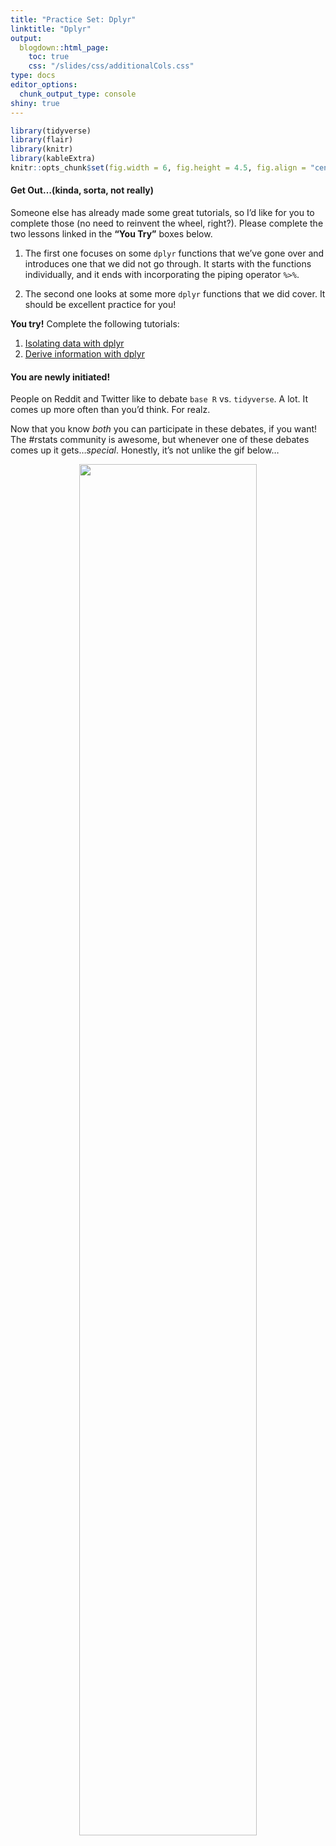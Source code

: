 ```yaml
---
title: "Practice Set: Dplyr"
linktitle: "Dplyr"
output:
  blogdown::html_page:
    toc: true
    css: "/slides/css/additionalCols.css"
type: docs
editor_options: 
  chunk_output_type: console
shiny: true
---
```

```r
library(tidyverse)
library(flair)
library(knitr)
library(kableExtra)
knitr::opts_chunk$set(fig.width = 6, fig.height = 4.5, fig.align = "center")
```

#### Get Out...(kinda, sorta, not really)

Someone else has already made some great tutorials, so I'd like for you to complete those (no need to reinvent the wheel, right?). Please complete the two lessons linked in the **"You Try"** boxes below.

  1. The first one focuses on some `dplyr` functions that we've gone over and introduces one that we did not go through. It starts with the functions individually, and it ends with incorporating the piping operator `%>%`.
  
  2. The second one looks at some more `dplyr` functions that we did cover. It should be excellent practice for you!
  
:::puzzle
**You try!** Complete the following tutorials:

  1. [Isolating data with dplyr](https://rstudio.cloud/learn/primers/2.2)
  2. [Derive information with dplyr](https://rstudio.cloud/learn/primers/2.3)
:::

#### You are newly initiated!
People on Reddit and Twitter like to debate `base R` vs. `tidyverse`. A lot. It comes up more often than you'd think. For realz.

Now that you know *both* you can participate in these debates, if you want! The #rstats community is awesome, but whenever one of these debates comes up it gets...*special*. Honestly, it's not unlike the gif below...

<center>

<img src="../encouragementFigs/figure-html/battle.gif" width = "75%">

</center>



